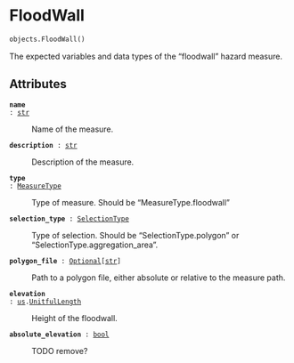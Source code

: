 # FloodWall { #flood_adapt.objects.FloodWall }

```python
objects.FloodWall()
```

The expected variables and data types of the "floodwall" hazard measure.

## Attributes {.doc-section .doc-section-attributes}

<code>[**name**]{.parameter-name} [:]{.parameter-annotation-sep} [[str](`str`)]{.parameter-annotation}</code>

:   Name of the measure.

<code>[**description**]{.parameter-name} [:]{.parameter-annotation-sep} [[str](`str`)]{.parameter-annotation}</code>

:   Description of the measure.

<code>[**type**]{.parameter-name} [:]{.parameter-annotation-sep} [[MeasureType](`flood_adapt.objects.measures.measures.MeasureType`)]{.parameter-annotation}</code>

:   Type of measure. Should be "MeasureType.floodwall"

<code>[**selection_type**]{.parameter-name} [:]{.parameter-annotation-sep} [[SelectionType](`flood_adapt.objects.measures.measures.SelectionType`)]{.parameter-annotation}</code>

:   Type of selection. Should be "SelectionType.polygon" or "SelectionType.aggregation_area".

<code>[**polygon_file**]{.parameter-name} [:]{.parameter-annotation-sep} [[Optional](`typing.Optional`)\[[str](`str`)\]]{.parameter-annotation}</code>

:   Path to a polygon file, either absolute or relative to the measure path.

<code>[**elevation**]{.parameter-name} [:]{.parameter-annotation-sep} [[us](`flood_adapt.objects.forcing.unit_system`).[UnitfulLength](`flood_adapt.objects.forcing.unit_system.UnitfulLength`)]{.parameter-annotation}</code>

:   Height of the floodwall.

<code>[**absolute_elevation**]{.parameter-name} [:]{.parameter-annotation-sep} [[bool](`bool`)]{.parameter-annotation}</code>

:   TODO remove?
